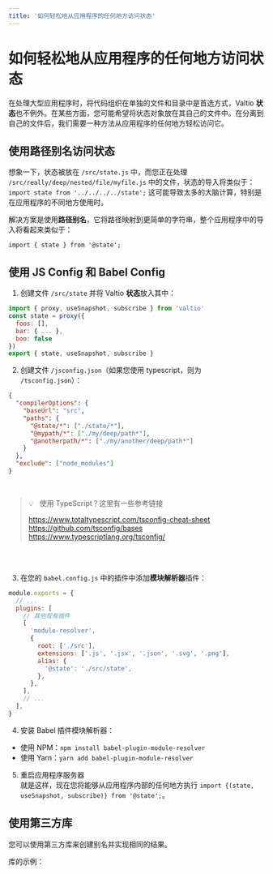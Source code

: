 ```yaml
---
title: '如何轻松地从应用程序的任何地方访问状态'
---
```


# 如何轻松地从应用程序的任何地方访问状态

在处理大型应用程序时，将代码组织在单独的文件和目录中是首选方式，Valtio **状态**也不例外。在某些方面，您可能希望将状态对象放在其自己的文件中。在分离到自己的文件后，我们需要一种方法从应用程序的任何地方轻松访问它。

## 使用路径别名访问状态

想象一下，状态被放在 `/src/state.js` 中，而您正在处理 `/src/really/deep/nested/file/myfile.js` 中的文件，状态的导入将类似于：`import state from '../../../../state';` 这可能导致太多的大脑计算，特别是在应用程序的不同地方使用时。

解决方案是使用**路径别名**，它将路径映射到更简单的字符串，整个应用程序中的导入将看起来类似于：

`import { state } from '@state';`

## 使用 JS Config 和 Babel Config

1. 创建文件 `/src/state` 并将 Valtio **状态**放入其中：

```js
import { proxy, useSnapshot, subscribe } from 'valtio'
const state = proxy({
  foos: [],
  bar: { ... },
  boo: false
})
export { state, useSnapshot, subscribe }
```

2. 创建文件 `/jsconfig.json`（如果您使用 typescript，则为 `/tsconfig.json`）：

```json
{
  "compilerOptions": {
    "baseUrl": "src",
    "paths": {
      "@state/*": ["./state/*"],
      "@mypath/*": ["./my/deep/path*"],
      "@anotherpath/*": ["./my/another/deep/path*"]
    }
  },
  "exclude": ["node_modules"]
}
```

<br />

<blockquote className="tip">
 💡 &nbsp; 使用 TypeScript？这里有一些参考链接

https://www.totaltypescript.com/tsconfig-cheat-sheet<br />
https://github.com/tsconfig/bases<br />
https://www.typescriptlang.org/tsconfig/

</blockquote>

<br />

<br />

3. 在您的 `babel.config.js` 中的插件中添加**模块解析器**插件：

```js
module.exports = {
  // ...
  plugins: [
    // 其他现有插件
    [
      'module-resolver',
      {
        root: ['./src'],
        extensions: ['.js', '.jsx', '.json', '.svg', '.png'],
        alias: {
          '@state': './src/state',
        },
      },
    ],
    // ...
  ],
}
```

4. 安装 Babel 插件模块解析器：

- 使用 NPM：`npm install babel-plugin-module-resolver`
- 使用 Yarn：`yarn add babel-plugin-module-resolver`

5. 重启应用程序服务器
   <br />
   就是这样，现在您将能够从应用程序内部的任何地方执行 `import
   {(state, useSnapshot, subscribe)} from '@state';`。

## 使用第三方库

您可以使用第三方库来创建别名并实现相同的结果。

库的示例：
